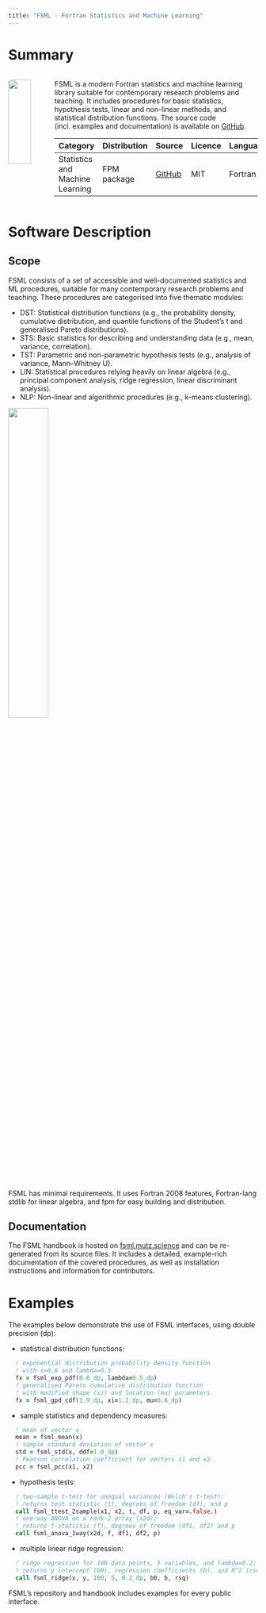 ```yaml
---
title: "FSML - Fortran Statistics and Machine Learning"
---
```


# Summary

::: columns
::: {.column width="15%"}
![](img/FSML_dark.png){width="80%" style="border-radius:4px;"}
:::

::: {.column width="85%"}
FSML is a modern Fortran statistics and machine learning library suitable for contemporary research problems and teaching. It includes procedures for basic statistics, hypothesis tests, linear and non-linear methods, and statistical distribution functions. The source code (incl. examples and documentation) is available on [GitHub](https://github.com/sebastian-mutz/fsml).

| Category | Distribution | Source | Licence | Language |
| :-- | :-- | :-- | :-- | :-- |
| Statistics and Machine Learning | FPM package | [GitHub](https://github.com/sebastian-mutz/fsml) | MIT | Fortran |
:::
:::



# Software Description

## Scope

FSML consists of a set of accessible and well-documented statistics and ML procedures, suitable for many contemporary research problems and teaching. These procedures are categorised into five thematic modules:

- DST: Statistical distribution functions (e.g., the probability density, cumulative distribution, and quantile functions of the Student’s t and generalised Pareto distributions).
- STS: Basic statistics for describing and understanding data (e.g., mean, variance, correlation).
- TST: Parametric and non-parametric hypothesis tests (e.g., analysis of variance, Mann–Whitney U).
- LIN: Statistical procedures relying heavily on linear algebra (e.g., principal component analysis, ridge regression, linear discriminant analysis).
- NLP: Non-linear and algorithmic procedures (e.g., k-means clustering).

![](img/modules.png){ width=40% }

FSML has minimal requirements. It uses Fortran 2008 features, Fortran-lang stdlib for linear algebra, and fpm for easy building and distribution.

## Documentation

The FSML handbook is hosted on [fsml.mutz.science](https://fsml.mutz.science/) and can be re-generated from its source files. It includes a detailed, example-rich documentation of the covered procedures, as well as installation instructions and information for contributors.

# Examples

The examples below demonstrate the use of FSML interfaces, using double precision (dp):

* statistical distribution functions:
```fortran
  ! exponential distribution probability density function
  ! with x=0.8 and lambda=0.5
  fx = fsml_exp_pdf(0.8_dp, lambda=0.5_dp)
  ! generalised Pareto cumulative distribution function
  ! with modified shape (xi) and location (mu) parameters
  fx = fsml_gpd_cdf(1.9_dp, xi=1.2_dp, mu=0.6_dp)
```

* sample statistics and dependency measures:
```fortran
  ! mean of vector x
  mean = fsml_mean(x)
  ! sample standard deviation of vector x
  std = fsml_std(x, ddf=1.0_dp)
  ! Pearson correlation coefficient for vectors x1 and x2
  pcc = fsml_pcc(x1, x2)
```

* hypothesis tests:
```fortran
  ! two-sample t-test for unequal variances (Welch's t-test);
  ! returns test statistic (t), degrees of freedom (df), and p
  call fsml_ttest_2sample(x1, x2, t, df, p, eq_var=.false.)
  ! one-way ANOVA on a rank-2 array (x2d);
  ! returns f-statistic (f), degrees of freedom (df1, df2) and p
  call fsml_anova_1way(x2d, f, df1, df2, p)
```

* multiple linear ridge regression:
```fortran
  ! ridge regression for 100 data points, 5 variables, and lambda=0.2;
  ! returns y intercept (b0), regression coefficients (b), and R^2 (rsq)
  call fsml_ridge(x, y, 100, 5, 0.2_dp, b0, b, rsq)
```

FSML's repository and handbook includes examples for every public interface.

